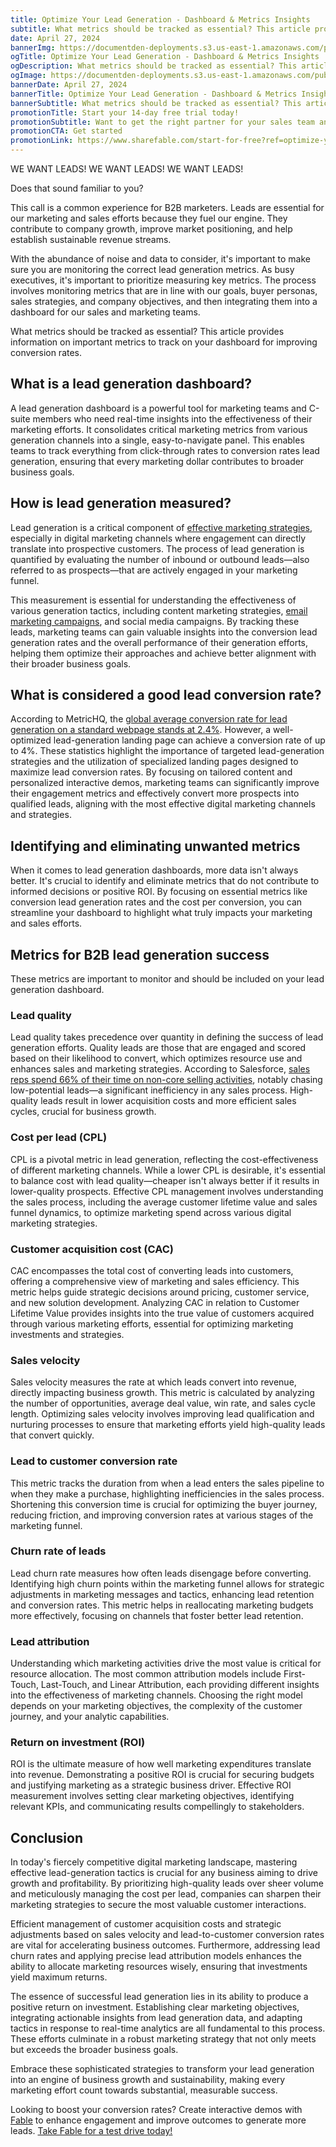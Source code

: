 ```yaml
---
title: Optimize Your Lead Generation - Dashboard & Metrics Insights
subtitle: What metrics should be tracked as essential? This article provides information on important metrics to track on your dashboard for improving conversion rates.
date: April 27, 2024
bannerImg: https://documentden-deployments.s3.us-east-1.amazonaws.com/public/b9730b72-7cff-48bf-b18f-cb0ff20d89f1
ogTitle: Optimize Your Lead Generation - Dashboard & Metrics Insights
ogDescription: What metrics should be tracked as essential? This article provides information on important metrics to track on your dashboard for improving conversion rates.
ogImage: https://documentden-deployments.s3.us-east-1.amazonaws.com/public/b9730b72-7cff-48bf-b18f-cb0ff20d89f1
bannerDate: April 27, 2024
bannerTitle: Optimize Your Lead Generation - Dashboard & Metrics Insights
bannerSubtitle: What metrics should be tracked as essential? This article provides information on important metrics to track on your dashboard for improving conversion rates.
promotionTitle: Start your 14-day free trial today!
promotionSubtitle: Want to get the right partner for your sales team and close more deals?
promotionCTA: Get started
promotionLink: https://www.sharefable.com/start-for-free?ref=optimize-your-lead-generation-dashboard-and-metrics-insights
---
```


WE WANT LEADS! WE WANT LEADS! WE WANT LEADS!

Does that sound familiar to you?

This call is a common experience for B2B marketers. Leads are essential for our marketing and sales efforts because they fuel our engine. They contribute to company growth, improve market positioning, and help establish sustainable revenue streams.

With the abundance of noise and data to consider, it's important to make sure you are monitoring the correct lead generation metrics. As busy executives, it's important to prioritize measuring key metrics. The process involves monitoring metrics that are in line with our goals, buyer personas, sales strategies, and company objectives, and then integrating them into a dashboard for our sales and marketing teams.

What metrics should be tracked as essential? This article provides information on important metrics to track on your dashboard for improving conversion rates.
 
## What is a lead generation dashboard?

A lead generation dashboard is a powerful tool for marketing teams and C-suite members who need real-time insights into the effectiveness of their marketing efforts. It consolidates critical marketing metrics from various generation channels into a single, easy-to-navigate panel. This enables teams to track everything from click-through rates to conversion rates lead generation, ensuring that every marketing dollar contributes to broader business goals.

## How is lead generation measured?

Lead generation is a critical component of [effective marketing strategies](https://www.sharefable.com/blog/the-complete-guide-to-b2b-lead-generation?ref=optimize-your-lead-generation-dashboard-and-metrics-insights), especially in digital marketing channels where engagement can directly translate into prospective customers. The process of lead generation is quantified by evaluating the number of inbound or outbound leads—also referred to as prospects—that are actively engaged in your marketing funnel.

This measurement is essential for understanding the effectiveness of various generation tactics, including content marketing strategies, [email marketing campaigns](https://www.sharefable.com/blog/navigating-the-b2b-landscape-email-marketing-essentials-for-business-growth?ref=optimize-your-lead-generation-dashboard-and-metrics-insights), and social media campaigns. By tracking these leads, marketing teams can gain valuable insights into the conversion lead generation rates and the overall performance of their generation efforts, helping them optimize their approaches and achieve better alignment with their broader business goals.

## What is considered a good lead conversion rate?

According to MetricHQ, the <a href="https://www.metrichq.org/marketing/lead-conversion-rate/" rel="nofollow">global average conversion rate for lead generation on a standard webpage stands at 2.4%</a>. However, a well-optimized lead-generation landing page can achieve a conversion rate of up to 4%. These statistics highlight the importance of targeted lead-generation strategies and the utilization of specialized landing pages designed to maximize lead conversion rates. By focusing on tailored content and personalized interactive demos, marketing teams can significantly improve their engagement metrics and effectively convert more prospects into qualified leads, aligning with the most effective digital marketing channels and strategies.

## Identifying and eliminating unwanted metrics

When it comes to lead generation dashboards, more data isn't always better. It's crucial to identify and eliminate metrics that do not contribute to informed decisions or positive ROI. By focusing on essential metrics like conversion lead generation rates and the cost per conversion, you can streamline your dashboard to highlight what truly impacts your marketing and sales efforts.

## Metrics for B2B lead generation success

These metrics are important to monitor and should be included on your lead generation dashboard.

### Lead quality

Lead quality takes precedence over quantity in defining the success of lead generation efforts. Quality leads are those that are engaged and scored based on their likelihood to convert, which optimizes resource use and enhances sales and marketing strategies. According to Salesforce, <a href="https://www.salesforce.com/blog/four-cornerstones-sales-productivity/" rel="nofollow">sales reps spend 66% of their time on non-core selling activities</a>, notably chasing low-potential leads—a significant inefficiency in any sales process. High-quality leads result in lower acquisition costs and more efficient sales cycles, crucial for business growth.

### Cost per lead (CPL)

CPL is a pivotal metric in lead generation, reflecting the cost-effectiveness of different marketing channels. While a lower CPL is desirable, it's essential to balance cost with lead quality—cheaper isn't always better if it results in lower-quality prospects. Effective CPL management involves understanding the sales process, including the average customer lifetime value and sales funnel dynamics, to optimize marketing spend across various digital marketing strategies.

### Customer acquisition cost (CAC)

CAC encompasses the total cost of converting leads into customers, offering a comprehensive view of marketing and sales efficiency. This metric helps guide strategic decisions around pricing, customer service, and new solution development. Analyzing CAC in relation to Customer Lifetime Value provides insights into the true value of customers acquired through various marketing efforts, essential for optimizing marketing investments and strategies.

### Sales velocity

Sales velocity measures the rate at which leads convert into revenue, directly impacting business growth. This metric is calculated by analyzing the number of opportunities, average deal value, win rate, and sales cycle length. Optimizing sales velocity involves improving lead qualification and nurturing processes to ensure that marketing efforts yield high-quality leads that convert quickly.

### Lead to customer conversion rate

This metric tracks the duration from when a lead enters the sales pipeline to when they make a purchase, highlighting inefficiencies in the sales process. Shortening this conversion time is crucial for optimizing the buyer journey, reducing friction, and improving conversion rates at various stages of the marketing funnel.

### Churn rate of leads

Lead churn rate measures how often leads disengage before converting. Identifying high churn points within the marketing funnel allows for strategic adjustments in marketing messages and tactics, enhancing lead retention and conversion rates. This metric helps in reallocating marketing budgets more effectively, focusing on channels that foster better lead retention.

### Lead attribution

Understanding which marketing activities drive the most value is critical for resource allocation. The most common attribution models include First-Touch, Last-Touch, and Linear Attribution, each providing different insights into the effectiveness of marketing channels. Choosing the right model depends on your marketing objectives, the complexity of the customer journey, and your analytic capabilities.

### Return on investment (ROI)

ROI is the ultimate measure of how well marketing expenditures translate into revenue. Demonstrating a positive ROI is crucial for securing budgets and justifying marketing as a strategic business driver. Effective ROI measurement involves setting clear marketing objectives, identifying relevant KPIs, and communicating results compellingly to stakeholders.

## Conclusion

In today's fiercely competitive digital marketing landscape, mastering effective lead-generation tactics is crucial for any business aiming to drive growth and profitability. By prioritizing high-quality leads over sheer volume and meticulously managing the cost per lead, companies can sharpen their marketing strategies to secure the most valuable customer interactions.

Efficient management of customer acquisition costs and strategic adjustments based on sales velocity and lead-to-customer conversion rates are vital for accelerating business outcomes. Furthermore, addressing lead churn rates and applying precise lead attribution models enhances the ability to allocate marketing resources wisely, ensuring that investments yield maximum returns.

The essence of successful lead generation lies in its ability to produce a positive return on investment. Establishing clear marketing objectives, integrating actionable insights from lead generation data, and adapting tactics in response to real-time analytics are all fundamental to this process. These efforts culminate in a robust marketing strategy that not only meets but exceeds the broader business goals.

Embrace these sophisticated strategies to transform your lead generation into an engine of business growth and sustainability, making every marketing effort count towards substantial, measurable success.

Looking to boost your conversion rates? Create interactive demos with [Fable](https://www.sharefable.com/?ref=optimize-your-lead-generation-dashboard-and-metrics-insights) to enhance engagement and improve outcomes to generate more leads. [Take Fable for a test drive today!](https://www.sharefable.com/start-for-free?ref=optimize-your-lead-generation-dashboard-and-metrics-insights)
 
